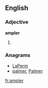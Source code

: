 ==English==

===Adjective===
'''ampler'''

# {{comparative of|[[ample]]}}

===Anagrams===
* [[LaPerm#English|LaPerm]]
* [[palmer#English|palmer]], [[Palmer#English|Palmer]]

[[fr:ampler]]
